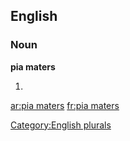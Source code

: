 
==English==

===Noun===
'''pia maters'''

# {{plural of|pia mater}}

[[Category:English plurals]]

[[ar:pia maters]]
[[fr:pia maters]]